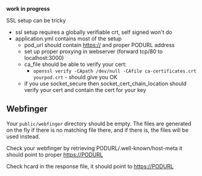 '''work in progress'''

SSL setup can be tricky

* ssl setup requires a globally verifiable crt, self signed won't do
* application.yml contains most of the setup
** pod_url should contain https:// and proper PODURL address
** set up proper proxying in webserver (forward tcp/80 to localhost:3000)
** ca_file should be able to verify your cert:
*** <code>openssl verify -CApath /dev/null -CAfile ca-certificates.crt  yourpod.crt </code>  - should give you OK
** if you use socket_secure then socket_cert_chain_location should verify your cert and contain the cert for your key 

== Webfinger ==
Your <code>public/webfinger</code> directory should be empty. The files are generated on the fly if there is no matching file there, and if there is, the files will be used instead.

Check your webfinger by retrieving PODURL/.well-known/host-meta it should point to proper https://PODURL

Check hcard in the response file, it should point to https://PODURL